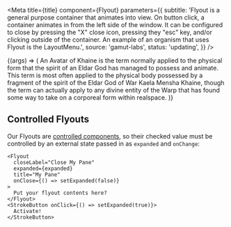 

<Meta
  title={title}
  component={Flyout}
  parameters={{
    subtitle:
      'Flyout is a general purpose container that animates into view. On button click, a container animates in from the left side of the window. It can be configured to close by pressing the "X" close icon, pressing they "esc" key, and/or clicking outside of the container. An example of an organism that uses Flyout is the LayoutMenu.',
    source: 'gamut-labs',
    status: 'updating',
  }}
/>

<Canvas>
  <Story name="Flyout">
    {(args) => (
      <Box height="20rem">
        <FlyoutExample {...args} />
        <FlexBox>
          An Avatar of Khaine is the term normally applied to the physical form
          that the spirit of an Eldar God has managed to possess and animate.
          This term is most often applied to the physical body possessed by a
          fragment of the spirit of the Eldar God of War Kaela Mensha Khaine,
          though the term can actually apply to any divine entity of the Warp
          that has found some way to take on a corporeal form within realspace.
        </FlexBox>
      </Box>
    )}
  </Story>
</Canvas>

## Controlled Flyouts

Our Flyouts are [controlled components](https://reactjs.org/docs/forms.html#controlled-components), so their checked value must be controlled by an external state passed in as `expanded` and `onChange`:

```tsx
<Flyout
  closeLabel="Close My Pane"
  expanded={expanded}
  title="My Pane"
  onClose={() => setExpanded(false)}
>
  Put your flyout contents here?
</Flyout>
<StrokeButton onClick={() => setExpanded(true)}>
  Activate!
</StrokeButton>
```

<Props story="Flyout" />
